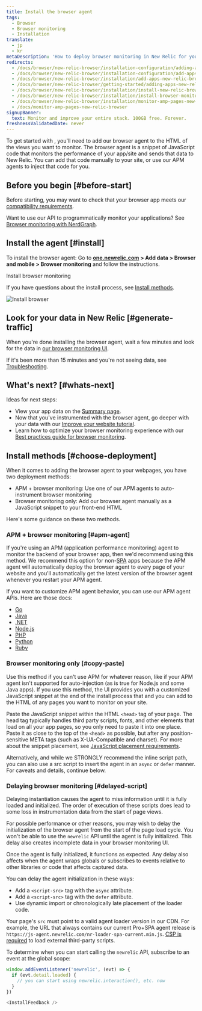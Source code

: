 ```yaml
---
title: Install the browser agent
tags:
  - Browser
  - Browser monitoring
  - Installation
translate:
  - jp
  - kr
metaDescription: 'How to deploy browser monitoring in New Relic for your apps, including UI, copy/paste, and API options.'
redirects:
  - /docs/browser/new-relic-browser/installation-configuration/adding-apps-new-relic-browser
  - /docs/browser/new-relic-browser/installation-configuration/add-apps-new-relic-browser
  - /docs/browser/new-relic-browser/installation/add-apps-new-relic-browser
  - /docs/browser/new-relic-browser/getting-started/adding-apps-new-relic-browser
  - /docs/browser/new-relic-browser/installation/install-new-relic-browser-agent
  - /docs/browser/new-relic-browser/installation/install-browser-monitoring-agent
  - /docs/browser/new-relic-browser/installation/monitor-amp-pages-new-relic-browser
  - /docs/monitor-amp-pages-new-relic-browser
signupBanner:
  text: Monitor and improve your entire stack. 100GB free. Forever.
freshnessValidatedDate: never
---
```



To get started with <InlinePopover type="browser" />, you'll need to add our browser agent to the HTML of the views you want to monitor. The browser agent is a snippet of JavaScript code that monitors the performance of your app/site and sends that data to New Relic. You can add that code manually to your site, or use our APM agents to inject that code for you. 

## Before you begin [#before-start] 

Before starting, you may want to check that your browser app meets our [compatibility requirements](/docs/browser/new-relic-browser/getting-started/compatibility-requirements-browser-monitoring).

Want to use our API to programmatically monitor your applications? See [Browser monitoring with NerdGraph](/docs/apis/nerdgraph/examples/browser-monitoring-config-nerdgraph).

## Install the agent [#install]

To install the browser agent: Go to **[one.newrelic.com](https://one.newrelic.com) > Add data > Browser and mobile > Browser monitoring** and follow the instructions. 

<ButtonGroup>
  <ButtonLink
    role="button"
    to="https://onenr.io/0MRNpYqNqQn"
    variant="primary"
  >
    Install browser monitoring
  </ButtonLink>
</ButtonGroup>


If you have questions about the install process, see [Install methods](#choose-deployment).

<img
  title="Install browser"
  alt="Install browser"
  src={browserInstallBrowser}
/>

## Look for your data in New Relic [#generate-traffic]

When you're done installing the browser agent, wait a few minutes and look for the data in [our browser monitoring UI](/docs/browser/browser-monitoring/getting-started/browser-summary-page).

If it's been more than 15 minutes and you're not seeing data, see [Troubleshooting](/docs/browser/browser-monitoring/troubleshooting/troubleshoot-your-browser-monitoring-installation/).

## What's next? [#whats-next]

Ideas for next steps: 

* View your app data on the [Summary page](/docs/browser/browser-monitoring/getting-started/browser-summary-page).
* Now that you've instrumented with the browser agent, go deeper with your data with our [Improve your website tutorial](/docs/journey-performance/guide-to-monitoring-core-web-vitals). 
* Learn how to optimize your browser monitoring experience with our [Best practices guide for browser monitoring](/docs/new-relic-solutions/best-practices-guides/full-stack-observability/browser-monitoring-best-practices-guide). 

## Install methods [#choose-deployment]

When it comes to adding the browser agent to your webpages, you have two deployment methods: 

* APM + browser monitoring: Use one of our APM agents to auto-instrument browser monitoring 
* Browser monitoring only: Add our browser agent manually as a JavaScript snippet to your front-end HTML 

Here's some guidance on these two methods. 

### APM + browser monitoring [#apm-agent]

If you're using an APM (application performance monitoring) agent to monitor the backend of your browser app, then we'd recommend using this method. We recommend this option for non-[SPA](/docs/browser/single-page-app-monitoring/get-started/introduction-single-page-app-monitoring) apps because the APM agent will automatically deploy the browser agent to every page of your website and you'll automatically get the latest version of the browser agent whenever you restart your APM agent.

If you want to customize APM agent behavior, you can use our APM agent APIs. Here are those docs:

* [Go](/docs/agents/go-agent/features/install-new-relic-browser-go-apps)
* [Java](/docs/agents/java-agent/instrumentation/page-load-timing-java)
* [.NET](/docs/agents/net-agent/features/page-load-timing-net)
* [Node.js](/docs/agents/nodejs-agent/supported-features/page-load-timing-nodejs)
* [PHP](/docs/agents/php-agent/features/page-load-timing-php)
* [Python](/docs/agents/python-agent/supported-features/page-load-timing-python)
* [Ruby](/docs/agents/ruby-agent/features/page-load-timing-ruby)

### Browser monitoring only [#copy-paste]

Use this method if you can't use APM for whatever reason, like if your APM agent isn't supported for auto-injection (as is true for Node.js and some Java apps). If you use this method, the UI provides you with a customized JavaScript snippet at the end of the install process that and you can add to the HTML of any pages you want to monitor on your site.

Paste the JavaScript snippet within the HTML `<head>` tag of  your page. The head tag typically handles third party scripts, fonts, and other elements that load on all your app pages, so you only need to paste it into one place. Paste it as close to the top of the `<head>` as possible, but after any position-sensitive META tags (such as X-UA-Compatible and charset). For more about the snippet placement, see [JavaScript placement requirements](/docs/browser/new-relic-browser/page-load-timing-resources/instrumentation-browser-monitoring#javascript-placement).

Alternatively, and while we STRONGLY recommend the inline script path, you can also use a src script to insert the agent in an `async` or `defer` manner. For caveats and details, continue below.

### Delaying browser monitoring [#delayed-script]

<Callout variant="caution">
  Delaying instantiation causes the agent to miss information until it is fully loaded and initialized. The order of execution of these scripts does lead to some loss in instrumentation data from the start of page views.
</Callout>

For possible performance or other reasons, you may wish to delay the initialization of the browser agent from the start of the page load cycle. You won't be able to use the `newrelic` API until the agent is fully initialized. This delay also creates incomplete data in your browser monitoring UI.

Once the agent is fully initialized, it functions as expected. Any delay also affects when the agent wraps globals or subscribes to events relative to other libraries or code that affects captured data.

You can delay the agent initialization in these ways:

* Add a `<script-src>` tag with the `async` attribute.
* Add a `<script-src>` tag with the `defer` attribute.
* Use dynamic import or chronologically late placement of the loader code.

Your page's `src` must point to a valid agent loader version in our CDN. For example, the URL that always contains our current Pro+SPA agent release is `https://js-agent.newrelic.com/nr-loader-spa-current.min.js`. [CSP is required](/docs/browser/new-relic-browser/getting-started/compatibility-requirements-browser-monitoring#csp) to load external third-party scripts.

To determine when you can start calling the `newrelic` API, subscribe to an event at the global scope:

```js
window.addEventListener('newrelic', (evt) => {
  if (evt.detail.loaded) {
    // you can start using newrelic.interaction(), etc. now
  }
})

<InstallFeedback />
